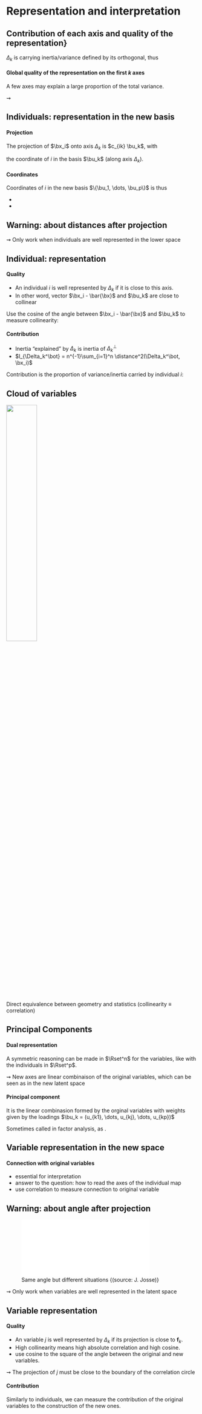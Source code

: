 # Representation and interpretation

## Contribution of each axis and quality of the representation}
  
  $\Delta_k$ is carrying inertia/variance defined by its orthogonal, thus 
  \begin{equation*}
      I_T = I_{\Delta_1^\bot} + \dots + I_{\Delta_p^\bot} = \lambda_1 + \dots + \lambda_p
  \end{equation*}

  \begin{block}{Relative contribution of axis $k$}<2->
    \vspace{-.5cm}
  \[ 
    \mathrm{contrib}(\Delta_k) = \frac{\lambda_k}{\sum_{k=1}^p\lambda_j} = \frac{\lambda_k}{\trace{\hat{\bSigma}}} \times 100 
  \]
    $^\rightsquigarrow$ \alert{Percentage of explained inertia/variance explained}
  \end{block}

#### Global quality of the representation on the first $k$ axes

\begin{equation*}
  \mathrm{contrib}(\Delta_1,\dots,\Delta_k) = \frac{\lambda_1 + \dots + \lambda_k}{\trace{\hat{\bSigma}}}  \times 100 
\end{equation*}

A few axes may explain a large proportion of the total variance.

$\rightsquigarrow$ \alert{This paves the way for dimension reduction} 

## Individuals: representation in the new basis

#### Projection

The projection of $\bx_i$ onto axis $\Delta_k$ is $c_{ik} \bu_k$, with 

\begin{equation*}
  c_{ik} = \bu_k^\top (\bx_i - \bar{\bx}),
\end{equation*}

the coordinate of $i$ in the basis $\bu_k$ (along axis $\Delta_k$).

#### Coordinates

Coordinates of $i$ in the new basis $\{\bu_1, \dots, \bu_p\}$ is thus 

\begin{equation*}
  \bc_i  = (\bU^\top (\bx_i - \bar{\bx}))^\top = (\bx_i - \bar{\bx})^\top \bU = \bX^c_i \bU, \quad \bc_i \in \Rset^p.
\end{equation*}

  - \alert{$\bU$ are often the called the \textbf{loadings}, or \textbf{weights}}
  - \alert{$ \bc_i$ are the \textbf{scores} or \textbf{coordinates} in the new space for the individuals}

## Warning: about distances after projection

  \alert{Close projection doesn't mean close individuals!}

  \begin{figure}
    \includegraphics[width = .35\textwidth]{figs_pca/plan_indiv_proche}\\[1ex]
    \includegraphics[width = .35\textwidth]{figs_pca/plan_3d_proche}
    \includegraphics[width = .35\textwidth]{figs_pca/plan_3d_eloigne}
    \includegraphics[width = .35\textwidth]{figs_pca/plan_3d_proche2}
    \includegraphics[width = .35\textwidth]{figs_pca/plan_3d_eloigne2}
    \caption{Same projections but different situations {\tiny (source: E. Matzner)}}

  \end{figure}

 $\rightsquigarrow$ Only work when individuals are well represented in the lower space

## Individual: representation

#### Quality

- An individual $i$ is well represented by $\Delta_k$ if it is close to this axis.
- In other word, vector $\bx_i - \bar{\bx}$ and $\bu_k$ are close to collinear

Use the cosine of the angle between $\bx_i - \bar{\bx}$ and $\bu_k$ to measure collinearity:

\begin{equation*}
  \cos^2(\theta_{ik}) = \frac{\bigg(\bu_k^\top (\bx_i - \bar{\bx})\bigg)^2}{\|\bx_i - \bar{\bx} \|^2 \xout{\|\bu_k \|^2}}
\end{equation*}

#### Contribution

- Inertia "explained" by $\Delta_k$ is inertia of $\Delta_k^\bot$
- $I_{\Delta_k^\bot} = n^{-1}\sum_{i=1}^n \distance^2(\Delta_k^\bot, \bx_i)$

Contribution is the proportion of variance/inertia carried by individual $i$:
\begin{equation*}
  \mathrm{contr} (\bx_i) = \frac{n^{-1}\distance^2(\Delta_k^\bot, \bx_i)}{I_{\Delta_k^\bot}} = \frac{\bigg(\bu_k^\top (\bx_i - \bar{\bx})\bigg)^2}{n\lambda_k}
\end{equation*}

## Cloud of variables

![](figs_pca/nuage_var.png){width="40%"}  

Direct equivalence between geometry and statistics (collinearity $\equiv$ correlation) 
\begin{equation*}
  \cos(\theta_{kl}) = \frac{\langle \bx^k ,\bx^\ell \rangle}{\|\bx^k\| \|\bx^\ell\|} = \rho(\bx^k,\bx^\ell)
\end{equation*}


## Principal Components
  
#### Dual representation

A symmetric reasoning can be made in $\Rset^n$ for the variables, like with the individuals in $\Rset^p$.
    
$\rightsquigarrow$ New axes are linear combinaison of the original variables, which can be seen as \alert{\bf new variables} in the new latent space

#### Principal component

It is the linear combinasion formed by the orginal variables with weights given by the loadings $\bu_k = (u_{k1}, \dots, u_{kj}, \dots, u_{kp})$

\begin{equation*}
  \mathbf{f}_{k}  = \sum_{j=1}^p u_{kj} (\bx^{j} - \bar{x}_j) = \bX^c \bu_k, \quad \mathbf{f}_k \in \Rset^n
\end{equation*}

Sometimes called \alert{"factors"} in  factor analysis, as \alert{latent (hidden) variables}. 

## Variable representation in the new space
  
#### Connection with original variables

  - essential for interpretation
  - answer to the question: how to read the axes of the individual map
  - use correlation to measure connection to original variable

\begin{equation*}
  \var(\mathbf{f}_k) = \frac{1}{n}\var(\bX^c \bu_k) = \bu_k^\top \frac{1}{n}(\bX^c)^\top \bX^c \bu_k =  \bu_k^\top \hat{\bSigma} \bu_k = \lambda_k
\end{equation*}
  
\begin{equation*}
  \cov(\mathbf{f}_k, (\bx^j - \bar{x}_j)) = \bu_k \top {\bX^c}^\top \bX^c e_j = \bu_k \lambda_k e_j = \lambda_k \bu_{kj}   
\end{equation*}

\begin{equation*}
  \cor(\mathbf{f}_k, (\bx^j - \bar{x}_j)) =  \sqrt{\frac{\lambda_k}{\var(\bx^j)}}\bu_{kj}
\end{equation*}

## Warning: about angle after projection

  \alert{Close projection doesn't mean close variable!}

![Same angle but different situations {\tiny (source: J. Josse)}](figs_pca/proj_var_acp.pdf){width="80%"}

 $\rightsquigarrow$ Only work when variables are well represented in the latent space

## Variable representation

#### Quality

-  An variable $j$ is well represented by $\Delta_k$ if its projection is close to $\mathbf{f}_k$.
-  High collinearity means high absolute correlation and high cosine.
-  use cosine to the square of the angle between the original and new variables.

$\rightsquigarrow$ The projection of $j$ must be close to the boundary of the correlation circle

#### Contribution

Similarly to individuals, we can measure the contribution of the original variables to the construction of the new ones.

